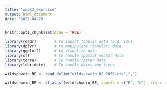 ```yaml
---
title: "week2_exercise"
output: html_document
date: '2022-04-29'
---
```


```r
knitr::opts_chunk$set(echo = TRUE)
```

```r
library(readr)        # to import tabular data (e.g. csv)
library(dplyr)        # to manipulate (tabular) data
library(ggplot2)      # to visualize data
library(sf)           # to handle spatial vector data
library(terra)        # To handle raster data
library(lubridate)    # To handle dates and times
```

```r
wildschwein_BE <- read_delim("wildschwein_BE_2056.csv",",") 

wildschwein_BE <- st_as_sf(wildschwein_BE, coords = c("E", "N"), crs = 2056, remove = FALSE)
```

